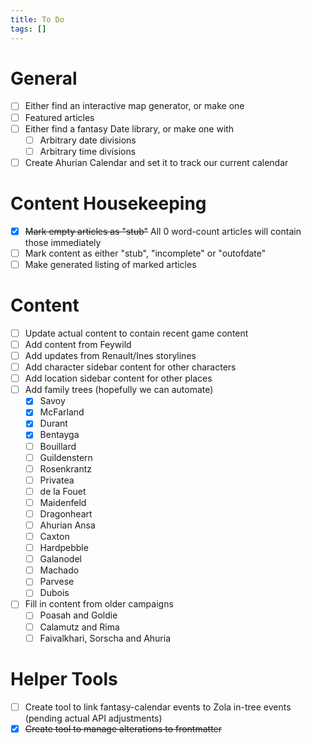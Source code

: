 ```yaml
---
title: To Do
tags: []
---
```


# General

- [ ] Either find an interactive map generator, or make one
- [ ] Featured articles
- [ ] Either find a fantasy Date library, or make one with
  - [ ] Arbitrary date divisions
  - [ ] Arbitrary time divisions
- [ ] Create Ahurian Calendar and set it to track our current calendar

# Content Housekeeping

- [x] ~~Mark empty articles as "stub"~~ All 0 word-count articles will contain
      those immediately
- [ ] Mark content as either "stub", "incomplete" or "outofdate"
- [ ] Make generated listing of marked articles

# Content

- [ ] Update actual content to contain recent game content
- [ ] Add content from Feywild
- [ ] Add updates from Renault/Ines storylines
- [ ] Add character sidebar content for other characters
- [ ] Add location sidebar content for other places
- [ ] Add family trees (hopefully we can automate)
  - [x] Savoy
  - [x] McFarland
  - [x] Durant
  - [x] Bentayga
  - [ ] Bouillard
  - [ ] Guildenstern
  - [ ] Rosenkrantz
  - [ ] Privatea
  - [ ] de la Fouet
  - [ ] Maidenfeld
  - [ ] Dragonheart
  - [ ] Ahurian Ansa
  - [ ] Caxton
  - [ ] Hardpebble
  - [ ] Galanodel
  - [ ] Machado
  - [ ] Parvese
  - [ ] Dubois
- [ ] Fill in content from older campaigns
  - [ ] Poasah and Goldie
  - [ ] Calamutz and Rima
  - [ ] Faivalkhari, Sorscha and Ahuria

# Helper Tools

- [ ] Create tool to link fantasy-calendar events to Zola in-tree events
      (pending actual API adjustments)
- [x] ~~Create tool to manage alterations to frontmatter~~
